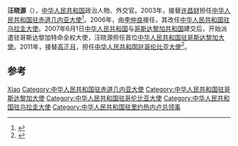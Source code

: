 '''汪晓源'''（{{bd|1954年|12月||}}），[[中华人民共和国|中华人民共和国]]政治人物、外交官。2003年，接替[[许昌财|许昌财]]担任[[中国驻赤道几内亚大使列表|中华人民共和国驻赤道几内亚大使]]<ref>{{cite web|author=中华人民共和国外交部|title=中国驻赤道几内亚共和国历任大使|url=http://www.mfa.gov.cn/chn/pds/ziliao/wjrw/2167/2170/t9181.htm|publisher=中华人民共和国外交部|accessdate=2012-03-03}}</ref>。2006年，由[[李仲良|李仲良]]接任，其改任[[中国驻乌拉圭大使列表|中华人民共和国驻乌拉圭大使]]。2007年6月1日[[中华人民共和国|中华人民共和国]]与[[哥斯达黎加共和国|哥斯达黎加共和国]]建交后，开始派遣驻哥斯达黎加特命全权大使，汪晓源担任首位[[中国驻哥斯达黎加大使列表|中华人民共和国驻哥斯达黎加大使]]。2011年，接替[[高正月|高正月]]，担任[[中国驻哥伦比亚大使列表|中华人民共和国驻哥伦比亚大使]]<ref>{{cite web|author=中华人民共和国外交部|title=中国驻哥伦比亚历任大使|url=http://www.mfa.gov.cn/chn/pds/ziliao/wjrw/2167/2174/t9285.htm|publisher=中华人民共和国外交部|accessdate=2012-03-09}}</ref>。

== 参考 ==
{{reflist}}

{{start box}}
{{s-dip}}
{{succession box|[[许昌财|许昌财]]|[[李仲良|李仲良]]|[[中国驻赤道几内亚大使列表|中华人民共和国驻赤道几内亚大使]]|2003年8月－2006年1月}}
{{succession box|[[王永占|王永占]]|[[李仲良|李仲良]]|[[中国驻乌拉圭大使列表|中华人民共和国驻乌拉圭大使]]|2006年3月－2007年11月}}
{{succession box|首任|[[李长华_(外交官)|李长华]]|[[中国驻哥斯达黎加大使列表|中华人民共和国驻哥斯达黎加大使]]|2007年8月－2010年2月}}
{{succession box|[[高正月|高正月]]|[[李念平|李念平]]|[[中国驻哥伦比亚大使列表|中华人民共和国驻哥伦比亚大使]]|2011年9月－2015年12月}}
{{end box}}
{{中国政治人物小作品}}

{{Authority control}}
{{DEFAULTSORT:Wang汪}}
[[Category:汪姓|Xiao]]
[[Category:中华人民共和国驻赤道几内亚大使|Category:中华人民共和国驻赤道几内亚大使]]
[[Category:中华人民共和国驻哥斯达黎加大使|Category:中华人民共和国驻哥斯达黎加大使]]
[[Category:中华人民共和国驻哥伦比亚大使|Category:中华人民共和国驻哥伦比亚大使]]
[[Category:中华人民共和国驻乌拉圭大使|Category:中华人民共和国驻乌拉圭大使]]
[[Category:中华人民共和国驻里约热内卢总领事|Category:中华人民共和国驻里约热内卢总领事]]